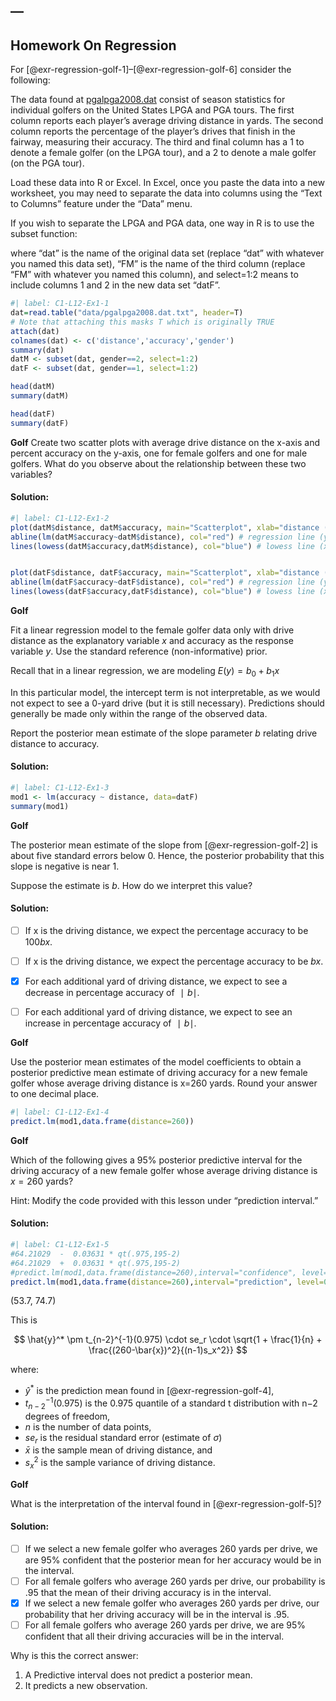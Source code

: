 ---
---

## Homework On Regression

For [@exr-regression-golf-1]--[@exr-regression-golf-6] consider the following:

The data found at [pgalpga2008.dat](http://www.stat.ufl.edu/~winner/data/pgalpga2008.dat) consist of season statistics for individual golfers on the United States LPGA and PGA tours. The first column reports each player's average driving distance in yards. The second column reports the percentage of the player's drives that finish in the fairway, measuring their accuracy. The third and final column has a 1 to denote a female golfer (on the LPGA tour), and a 2 to denote a male golfer (on the PGA tour).

Load these data into R or Excel. In Excel, once you paste the data into a new worksheet, you may need to separate the data into columns using the "Text to Columns" feature under the "Data" menu.

If you wish to separate the LPGA and PGA data, one way in R is to use the subset function:

where "dat" is the name of the original data set (replace "dat" with whatever you named this data set), "FM" is the name of the third column (replace "FM" with whatever you named this column), and select=1:2 means to include columns 1 and 2 in the new data set "datF".

```r
#| label: C1-L12-Ex1-1
dat=read.table("data/pgalpga2008.dat.txt", header=T)
# Note that attaching this masks T which is originally TRUE
attach(dat)
colnames(dat) <- c('distance','accuracy','gender')
summary(dat)
datM <- subset(dat, gender==2, select=1:2)
datF <- subset(dat, gender==1, select=1:2)

head(datM)
summary(datM)

head(datF)
summary(datF)

```

::: {#exr-regression-golf-1}
[**Golf**]{.column-margin} Create two scatter plots with average drive distance on the x-axis and percent accuracy on the y-axis, one for female golfers and one for male golfers. What do you observe about the relationship between these two variables?

:::: {.solution .callout-tip collapse="true"}
#### Solution:

```r
#| label: C1-L12-Ex1-2
plot(datM$distance, datM$accuracy, main="Scatterplot", xlab="distance (yards)", ylab="accuracy(pct)", pch=19)
abline(lm(datM$accuracy~datM$distance), col="red") # regression line (y~x)
lines(lowess(datM$accuracy,datM$distance), col="blue") # lowess line (x,y)


plot(datF$distance, datF$accuracy, main="Scatterplot", xlab="distance (yards)", ylab="accuracy(pct)", pch=19)
abline(lm(datF$accuracy~datF$distance), col="red") # regression line (y~x)
lines(lowess(datF$accuracy,datF$distance), col="blue") # lowess line (x,y)

```

::::
:::

::: {#exr-regression-golf-2}
[**Golf**]{.column-margin}

Fit a linear regression model to the female golfer data only with drive distance as the explanatory variable $x$ and accuracy as the response variable $y$. Use the standard reference (non-informative) prior.

Recall that in a linear regression, we are modeling $E(y)=b_0+b_1x$

In this particular model, the intercept term is not interpretable, as we would not expect to see a 0-yard drive (but it is still necessary). Predictions should generally be made only within the range of the observed data.

Report the posterior mean estimate of the slope parameter $b$ relating drive distance to accuracy.

:::: {.solution .callout-tip collapse="true"}
#### Solution:

```r
#| label: C1-L12-Ex1-3
mod1 <- lm(accuracy ~ distance, data=datF)
summary(mod1)
```

::::
:::

::: {#exr-regression-golf-3}
[**Golf**]{.column-margin}

The posterior mean estimate of the slope from [@exr-regression-golf-2] is about five standard errors below 0. Hence, the posterior probability that this slope is negative is near 1.

Suppose the estimate is $b$. How do we interpret this value?

:::: {.solution .callout-tip collapse="true"}
#### Solution:

-   [ ] If x is the driving distance, we expect the percentage accuracy to be $100bx$.

-   [ ] If x is the driving distance, we expect the percentage accuracy to be $bx$.

-   [x] For each additional yard of driving distance, we expect to see a decrease in percentage accuracy of $∣b∣$.

-   [ ] For each additional yard of driving distance, we expect to see an increase in percentage accuracy of $∣b∣$.
::::

:::

::: {#exr-regression-golf-4}
[**Golf**]{.column-margin}

Use the posterior mean estimates of the model coefficients to obtain a posterior predictive mean estimate of driving accuracy for a new female golfer whose average driving distance is x=260 yards. Round your answer to one decimal place.

```r
#| label: C1-L12-Ex1-4
predict.lm(mod1,data.frame(distance=260))
```
:::

::: {#exr-regression-golf-5}
[**Golf**]{.column-margin}

Which of the following gives a 95% posterior predictive interval for the driving accuracy of a new female golfer whose average driving distance is $x=260$ yards?

Hint: Modify the code provided with this lesson under "prediction interval."

:::: {.solution .callout-tip collapse="true"}
#### Solution:

```r
#| label: C1-L12-Ex1-5
#64.21029  -  0.03631 * qt(.975,195-2)
#64.21029  +  0.03631 * qt(.975,195-2)
#predict.lm(mod1,data.frame(distance=260),interval="confidence", level=0.95)
predict.lm(mod1,data.frame(distance=260),interval="prediction", level=0.95)
```

(53.7, 74.7)

This is

$$
\hat{y}^* \pm t_{n-2}^{-1}(0.975) \cdot se_r \cdot \sqrt{1 + \frac{1}{n} + \frac{(260-\bar{x})^2}{(n-1)s_x^2}}
$$ 

where:

-   $\hat{y}^*$ is the prediction mean found in [@exr-regression-golf-4],
-   $t_{n-2}^{-1}(0.975)$ is the 0.975 quantile of a standard t distribution with n−2 degrees of freedom,
-   $n$ is the number of data points,
-   $se_r$ is the residual standard error (estimate of $\sigma$)
-   $\bar{x}$ is the sample mean of driving distance, and\
-   $s_x^2$ is the sample variance of driving distance.
::::
:::

::: {#exr-regression-golf-6}
[**Golf**]{.column-margin}

What is the interpretation of the interval found in [@exr-regression-golf-5]?

:::: {.solution .callout-tip collapse="true"}
#### Solution:

-   [ ] If we select a new female golfer who averages 260 yards per drive, we are 95% confident that the posterior mean for her accuracy would be in the interval.
-   [ ] For all female golfers who average 260 yards per drive, our probability is $.95$ that the mean of their driving accuracy is in the interval.
-   [x] If we select a new female golfer who averages 260 yards per drive, our probability that her driving accuracy will be in the interval is .95.
-   [ ] For all female golfers who average 260 yards per drive, we are 95% confident that all their driving accuracies will be in the interval.

Why is this the correct answer:

1.  A Predictive interval does not predict a posterior mean.
2.  It predicts a new observation.
::::

:::
